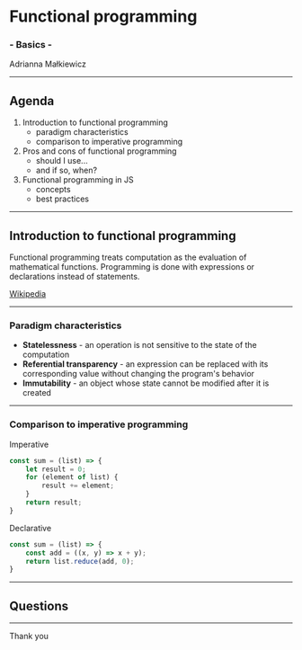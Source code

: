 



<Head>
  <title>Functional programming</title>
</Head>

# Functional programming
### - Basics -

Adrianna Małkiewicz

---

## Agenda

<ol>
  <Appear>
    <li>
        Introduction to functional programming
        <ul>
            <li>
                paradigm characteristics
            </li>
            <li>
                comparison to imperative programming
            </li>
        </ul>
    </li>
    <li>
        Pros and cons of functional programming
        <ul>
            <li>
                should I use...
            </li>
            <li>
                and if so, when?
            </li>
        </ul>
    </li>
    <li>
        Functional programming in JS
        <ul>
            <li>
                concepts
            </li>
            <li>
                best practices
            </li>
        </ul>
    </li>
  </Appear>
</ol>

---

## Introduction to functional programming

Functional programming treats computation as the evaluation of mathematical functions.
Programming is done with expressions or declarations instead of statements.

[Wikipedia](https://en.wikipedia.org/wiki/Functional_programming)

---

### Paradigm characteristics

<ul>
  <Appear>
    <li>
        <b>Statelessness</b> - an operation is not sensitive to the state of the computation
    </li>
    <li>
        <b>Referential transparency</b> - an expression can be replaced with its corresponding value without changing the
        program's behavior
    </li>
    <li>
        <b>Immutability</b> - an object whose state cannot be modified after it is created
    </li>
  </Appear>
</ul>

---

### Comparison to imperative programming

<Split>
<div>

Imperative
```js
const sum = (list) => {
    let result = 0;
    for (element of list) {
        result += element;
    }
    return result;
}
```

</div>
<div>

Declarative
```js
const sum = (list) => {
    const add = ((x, y) => x + y);
    return list.reduce(add, 0);
}
```

</div>
</Split>

---

## Questions

---

Thank you
